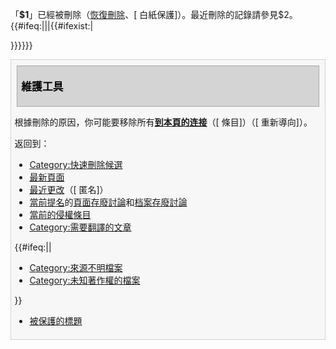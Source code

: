<div class="plainlinks">
「'''$1'''」已經被刪除（[[Special:Undelete/$1|恢復刪除]]、[{{fullurl:$1|action=protect}} 白紙保護]）。最近刪除的記錄請參見$2。
{{#ifeq:{{FULLPAGENAME}}|{{TALKPAGENAME}}||{{#ifexist:{{TALKPAGENAME}}|
{{fmbox
|type=warning
|image=none
|text=
<table class="mw-collapsible mw-collapsed" style="background:transparent; width:100%; margin:0;">
<tr><th style="font-weight:normal; text-align:left;">
[[File:Ambox_warning_pn.svg|40px]]本頁存在有一個'''[[{{TALKPAGENAME}}|對話頁]]'''（[{{MediaWiki edit talk}} 編輯]·<span class="autotrigger">[{{MediaWiki delete talk}} 刪除]</span>）。你可能還需要將它刪除。
</th></tr>
<tr><td>
__NOTOC__
{{fmbox warning ruler}}
{{ {{TALKPAGENAME}} }}
{{hideF}}
</td></tr>
</table>
}}}}}}
<div style="margin:2px 0; border:1px solid #d4d4d4; padding:.4em; background-color:#f7f7f7;">
<h2 id="mp-tfp-h2" style="margin:3px; background:#d4d4d4; font-size:120%; font-weight:bold; border:1px solid #a7a7a7; text-align:left; color:#000; padding:0.2em 0.4em">維護工具</h2>
根據刪除的原因，你可能要移除所有'''[[Special:WhatLinksHere/$1|到本頁的连接]]'''（<span class="plainlinks">[{{fullurl:Special:WhatLinksHere/$1|namespace=0}} 條目]</span>）（<span class="plainlinks">[{{fullurl:Special:WhatLinksHere/$1|hidelinks=1}} 重新導向]</span>）。

返回到：

* [[:Category:快速删除候选|Category:快速刪除候選]]
* [[Special:Newpages|最新頁面]]
* [[Special:Recentchanges|最近更改]]（[{{fullurl:Special:Recentchanges|hideliu=1&hideminor=1}} 匿名]）
* [[:Category:存废讨论|當前提名]]的[[Wikipedia:頁面存廢討論|頁面存廢討論]]和[[Wikipedia:档案存废讨论|档案存廢討論]]
* [[Wikipedia:頁面存廢討論/疑似侵權#当前的疑似侵权条目|當前的侵權條目]]
* [[:Category:需要翻译的文章|Category:需要翻譯的文章]]
{{#ifeq:{{NAMESPACE}}|{{ns:6}}|
* [[:Category:來源不明檔案|Category:來源不明檔案]]
* [[:Category:未知版权的档案|Category:未知著作權的檔案]]
}}
* [[Special:Protectedtitles|被保護的標題]]
</div></div>